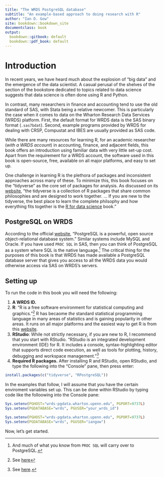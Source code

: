 ```yaml
---
title: "The WRDS PostgreSQL database"
subtitle: "An example-based approach to doing research with R"
author: "Ian D. Gow"
site: bookdown::bookdown_site
documentclass: book
output:
  bookdown::gitbook: default
  bookdown::pdf_book: default
---
```


# Introduction

In recent years, we have heard much about the explosion of "big data" and the emergence of the data scientist.
A casual perusal of the shelves of the section of the bookstore dedicated to topics related to data science suggests that data science is often done using R and Python.

In contrast, many researchers in finance and accounting tend to use the old standard of SAS, with Stata being a relative newcomer.
This is particularly the case when it comes to data on the Wharton Research Data Services (WRDS) platform.
First, the default format for WRDS data is the SAS binary format (`.sas7bdat`).
Second, example programs provided by WRDS for dealing with CRSP, Compustat and IBES are usually provided as SAS code.

While there are many resources for learning R, for an academic researcher (*with a WRDS account*) in accounting, finance, and adjacent fields, this book offers an 
introduction using familiar data with very little set-up cost.
Apart from the requirement for a WRDS account, the software used in this book is open-source, free, available on all major platforms, and easy to set up.

One challenge in learning R is the plethora of packages and inconsistent approaches across many of these.
To minimize this, this book focuses on the "tidyverse" as the core set of packages for analysis.
As discussed on its [website](http://tidyverse.org), "the tidyverse is a collection of R packages that share common philosophies and are designed to work together. ...
If you are new to the tidyverse, the best place to learn the complete philsophy and how everything fits together is the [R for data science](http://r4ds.had.co.nz/) book."

## PostgreSQL on WRDS

According to the official [website](https://www.postgresql.org/about/), "PostgreSQL is a powerful, open source object-relational database system."
Similar systems include MySQL and Oracle.
If you have used `PROC SQL` in SAS, then you can think of PostgreSQL as a system where SQL is the native language.^[And much of what you know from `PROC SQL` will carry over to PostgreSQL.]
The critical thing for the purposes of this book is that WRDS has made available a PostgreSQL database server that gives you access to all the WRDS data you would otherwise access via SAS on WRDS's servers.

## Setting up

To run the code in this book you will need the following:

1. **A WRDS ID.**
2. **R**: "R is a free software environment for statistical computing and graphics."^[See [here](https://www.r-project.org)] 
R has becaome *the* standard statistical programming language in many areas of statistics and is gaining popularity in other areas.
It runs on all major platforms and the easiest way to get R is from this [website](https://cran.r-project.org).
3. **RStudio**: While not strictly necessary, if you are new to R, I recommend that you start with RStudio.
"RStudio is an integrated development environment (IDE) for R. It includes a console, syntax-highlighting editor that supports direct code execution, as well as tools for plotting, history, debugging and workspace management."^[See [here](https://www.rstudio.com/products/rstudio/).]
4. **Required R packages.** After installing R and RStudio, open RStudio, and type the following into the "Console" pane, then press enter:
```r
install.packages(c("tidyverse", "RPostgreSQL"))
```

In the examples that follow, I will assume that you have the certain enviroment variables set up. 
This can be done within RStudio by typing code like the folloowing into the Console pane:

```r
Sys.setenv(PGHOST="wrds-pgdata.wharton.upenn.edu", PGPORT=9737L)
Sys.setenv(PGDATABASE="wrds", PGUSER="your_wrds_id")
```

```r
Sys.setenv(PGHOST="wrds-pgdata.wharton.upenn.edu", PGPORT=9737L)
Sys.setenv(PGDATABASE="wrds", PGUSER="iangow")
```

Now, let's get started.
